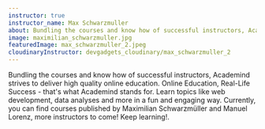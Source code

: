 ```yaml
---
instructor: true
instructor_name: Max Schwarzmuller
about: Bundling the courses and know how of successful instructors, Academind strives to deliver high quality online education. Online Education, Real-Life Success - that's what Academind stands for. Learn topics like web development, data analyses and more in a fun and engaging way. Currently, you can find courses published by Maximilian Schwarzmüller and Manuel Lorenz, more instructors to come! Keep learning!.
image: maximilian_schwarzmuller.jpg
featuredImage: max_schwarzmuller_2.jpeg
cloudinaryInstructor: devgadgets_cloudinary/max_schwarzmuller_2
---
```


<div className="prose text-gray-500 mx-auto lg:max-w-lg lg:row-start-1 lg:col-start-1">
  <p>
   Bundling the courses and know how of successful instructors, Academind strives to deliver high quality online education. Online Education, Real-Life Success - that's what Academind stands for. Learn topics like web development, data analyses and more in a fun and engaging way. Currently, you can find courses published by Maximilian Schwarzmüller and Manuel Lorenz, more instructors to come! Keep learning!.
  </p>

</div>

